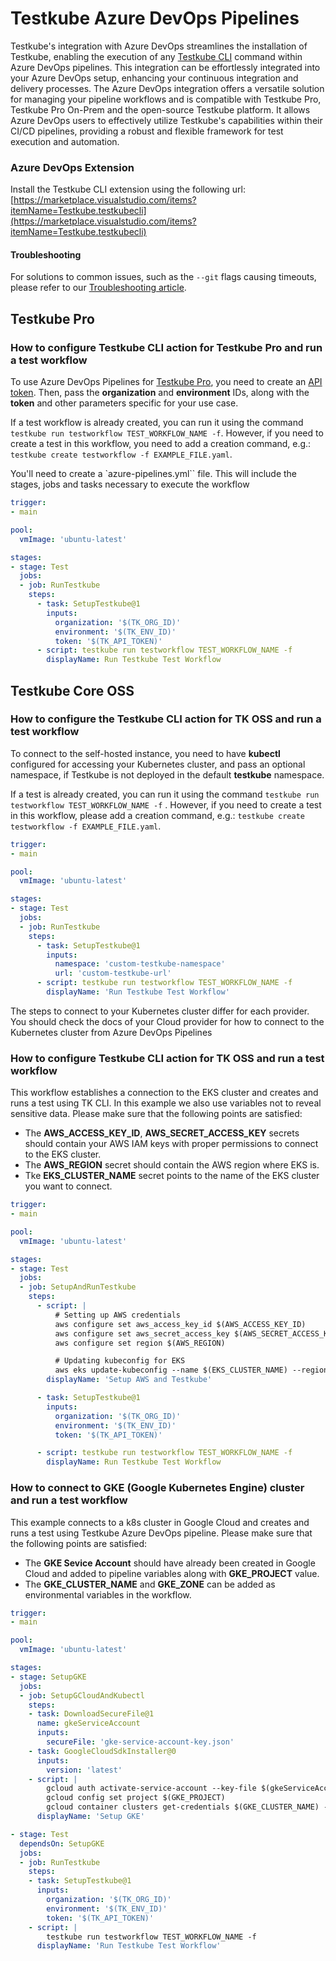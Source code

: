 # Testkube Azure DevOps Pipelines

Testkube's integration with Azure DevOps streamlines the installation of Testkube, enabling the execution of any [Testkube CLI](https://docs.testkube.io/cli/testkube) command within Azure DevOps pipelines. This integration can be effortlessly integrated into your Azure DevOps setup, enhancing your continuous integration and delivery processes.
The Azure DevOps integration offers a versatile solution for managing your pipeline workflows and is compatible with Testkube Pro, Testkube Pro On-Prem and the open-source Testkube platform. It allows Azure DevOps users to effectively utilize Testkube's capabilities within their CI/CD pipelines, providing a robust and flexible framework for test execution and automation.

### Azure DevOps Extension

Install the Testkube CLI extension using the following url:
[https://marketplace.visualstudio.com/items?itemName=Testkube.testkubecli](https://marketplace.visualstudio.com/items?itemName=Testkube.testkubecli)

#### Troubleshooting
For solutions to common issues, such as the `--git` flags causing timeouts, please refer to our [Troubleshooting article](./azure-troubleshooting.md).

## Testkube Pro

### How to configure Testkube CLI action for Testkube Pro and run a test workflow

To use Azure DevOps Pipelines for [Testkube Pro](https://app.testkube.io/), you need to create an [API token](https://docs.testkube.io/testkube-pro/articles/organization-management/#api-tokens).
Then, pass the **organization** and **environment** IDs, along with the **token** and other parameters specific for your use case.

If a test workflow is already created, you can run it using the command `testkube run testworkflow TEST_WORKFLOW_NAME -f`. However, if you need to create a test in this workflow, you need to add a creation command, e.g.: `testkube create testworkflow -f EXAMPLE_FILE.yaml`.

You'll need to create a `azure-pipelines.yml`` file. This will include the stages, jobs and tasks necessary to execute the workflow

```yaml
trigger:
- main

pool:
  vmImage: 'ubuntu-latest'

stages:
- stage: Test
  jobs:
  - job: RunTestkube
    steps:
      - task: SetupTestkube@1
        inputs:
          organization: '$(TK_ORG_ID)'
          environment: '$(TK_ENV_ID)'
          token: '$(TK_API_TOKEN)'
      - script: testkube run testworkflow TEST_WORKFLOW_NAME -f
        displayName: Run Testkube Test Workflow
```

## Testkube Core OSS

### How to configure the Testkube CLI action for TK OSS and run a test workflow

To connect to the self-hosted instance, you need to have **kubectl** configured for accessing your Kubernetes cluster, and pass an optional namespace, if Testkube is not deployed in the default **testkube** namespace. 

If a test is already created, you can run it using the command `testkube run testworkflow TEST_WORKFLOW_NAME -f` . However, if you need to create a test in this workflow, please add a creation command, e.g.: `testkube create testworkflow -f EXAMPLE_FILE.yaml`.

```yaml
trigger:
- main

pool:
  vmImage: 'ubuntu-latest'

stages:
- stage: Test
  jobs:
  - job: RunTestkube
    steps:
      - task: SetupTestkube@1
        inputs:
          namespace: 'custom-testkube-namespace'
          url: 'custom-testkube-url'
      - script: testkube run testworkflow TEST_WORKFLOW_NAME -f
        displayName: 'Run Testkube Test Workflow'
```

The steps to connect to your Kubernetes cluster differ for each provider. You should check the docs of your Cloud provider for how to connect to the Kubernetes cluster from Azure DevOps Pipelines

### How to configure Testkube CLI action for TK OSS and run a test workflow

This workflow establishes a connection to the EKS cluster and creates and runs a test using TK CLI. In this example we also use variables not
 to reveal sensitive data. Please make sure that the following points are satisfied:
- The **AWS_ACCESS_KEY_ID**, **AWS_SECRET_ACCESS_KEY** secrets should contain your AWS IAM keys with proper permissions to connect to the EKS cluster.
- The **AWS_REGION** secret should contain the AWS region where EKS is.
- Tke **EKS_CLUSTER_NAME** secret points to the name of the EKS cluster you want to connect.

```yaml
trigger:
- main

pool:
  vmImage: 'ubuntu-latest'

stages:
- stage: Test
  jobs:
  - job: SetupAndRunTestkube
    steps:
      - script: |
          # Setting up AWS credentials
          aws configure set aws_access_key_id $(AWS_ACCESS_KEY_ID)
          aws configure set aws_secret_access_key $(AWS_SECRET_ACCESS_KEY)
          aws configure set region $(AWS_REGION)

          # Updating kubeconfig for EKS
          aws eks update-kubeconfig --name $(EKS_CLUSTER_NAME) --region $(AWS_REGION)
        displayName: 'Setup AWS and Testkube'

      - task: SetupTestkube@1
        inputs:
          organization: '$(TK_ORG_ID)'
          environment: '$(TK_ENV_ID)'
          token: '$(TK_API_TOKEN)'

      - script: testkube run testworkflow TEST_WORKFLOW_NAME -f
        displayName: Run Testkube Test Workflow

```

### How to connect to GKE (Google Kubernetes Engine) cluster and run a test workflow

This example connects to a k8s cluster in Google Cloud and creates and runs a test using Testkube Azure DevOps pipeline. Please make sure that the following points are satisfied:
- The **GKE Sevice Account** should have already been created in Google Cloud and added to pipeline variables along with **GKE_PROJECT** value.
- The **GKE_CLUSTER_NAME** and **GKE_ZONE** can be added as environmental variables in the workflow.

```yaml
trigger:
- main

pool:
  vmImage: 'ubuntu-latest'

stages:
- stage: SetupGKE
  jobs:
  - job: SetupGCloudAndKubectl
    steps:
    - task: DownloadSecureFile@1
      name: gkeServiceAccount
      inputs:
        secureFile: 'gke-service-account-key.json'
    - task: GoogleCloudSdkInstaller@0
      inputs:
        version: 'latest'
    - script: |
        gcloud auth activate-service-account --key-file $(gkeServiceAccount.secureFilePath)
        gcloud config set project $(GKE_PROJECT)
        gcloud container clusters get-credentials $(GKE_CLUSTER_NAME) --zone $(GKE_ZONE)
      displayName: 'Setup GKE'

- stage: Test
  dependsOn: SetupGKE
  jobs:
  - job: RunTestkube
    steps:
    - task: SetupTestkube@1
      inputs:
        organization: '$(TK_ORG_ID)'
        environment: '$(TK_ENV_ID)'
        token: '$(TK_API_TOKEN)'
    - script: |
        testkube run testworkflow TEST_WORKFLOW_NAME -f
      displayName: 'Run Testkube Test Workflow'
```

